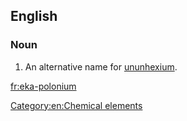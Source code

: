 ==English==

===Noun===
{{en-noun|head=[[eka]]-[[polonium]]|-}}

# An alternative name for [[ununhexium]].

[[Category:en:Chemical elements]]

[[fr:eka-polonium]]